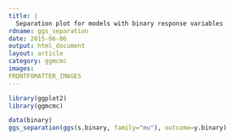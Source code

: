 ---
title: |
  Separation plot for models with binary response variables
rdname: ggs_separation
date: 2015-06-06
output: html_document
layout: article
category: ggmcmc
images:
FRONTFOMATTER_IMAGES
---

```{r, echo = FALSE, message = FALSE}
library(ggplot2)
library(ggmcmc)
```

```{r ggs_separation, cache = TRUE}
data(binary)
ggs_separation(ggs(s.binary, family="mu"), outcome=y.binary)



```